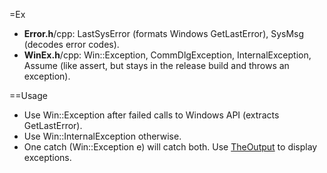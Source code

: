 =Ex
* '''Error.h'''/cpp: LastSysError (formats Windows GetLastError), SysMsg (decodes error codes).
* '''WinEx.h'''/cpp: Win::Exception, CommDlgException, InternalException, Assume (like assert, but stays in the release build and throws an exception). 
==Usage
* Use Win::Exception after failed calls to Windows API (extracts GetLastError). 
* Use Win::InternalException otherwise. 
* One catch (Win::Exception e) will catch both. Use [[Ctrl|TheOutput]] to display exceptions.

